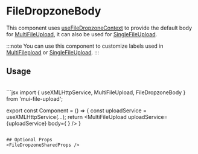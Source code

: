 
# FileDropzoneBody

This component uses [useFileDropzoneContext](../../hooks/useFileDropzoneContext) to provide the default body for 
[MultiFileUpload](../basics/MultiFileUpload), it can also be used for [SingleFileUpload](../basics/SingleFileUpload). 

:::note
You can use this component to customize labels used in [MultiFilepload](../basics/MultiFileUpload) or [SingleFileUpload](../basics/SingleFileUpload).
:::

## Usage
<CustomFileDropzoneBodyUsage />

<br/>
```jsx
import { useXMLHttpService, MultiFileUpload, FileDropzoneBody } from 'mui-file-upload';

export const Component = () => {
  const uploadService = useXMLHttpService(...);
  return <MultiFileUpload
    uploadService={uploadService}
    body={
      <FileDropzoneBody
        title='Custom Title'
        dropTitle='Custom Drop Title'
        disabledTitle='Custom Disabled Title'
        dragRejectedTitle='Custom Rejected Title'
        fileOverloadTitle='Custom Too Many Files'
      />
    }
  />
}
```

## Optional Props
<FileDropzoneSharedProps />
